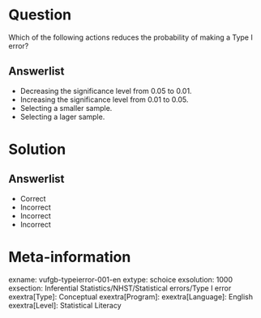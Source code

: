 Question
========

Which of the following actions reduces the probability of making a Type I error?

Answerlist
----------
* Decreasing the significance level from 0.05 to 0.01.
* Increasing the significance level from 0.01 to 0.05.
* Selecting a smaller sample.
* Selecting a lager sample.

Solution
========

Answerlist
----------
* Correct
* Incorrect
* Incorrect
* Incorrect

Meta-information
================
exname: vufgb-typeierror-001-en
extype: schoice
exsolution: 1000
exsection: Inferential Statistics/NHST/Statistical errors/Type I error
exextra[Type]: Conceptual
exextra[Program]: 
exextra[Language]: English
exextra[Level]: Statistical Literacy
